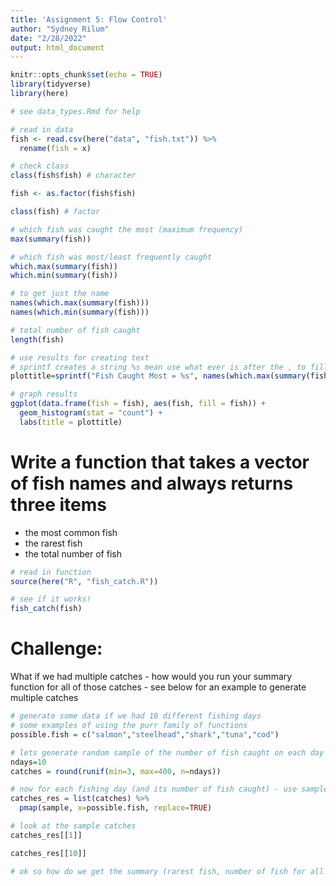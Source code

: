 ```yaml
---
title: 'Assignment 5: Flow Control'
author: "Sydney Rilum"
date: "2/28/2022"
output: html_document
---
```


```r
knitr::opts_chunk$set(echo = TRUE)
library(tidyverse)
library(here)

# see data_types.Rmd for help
```

```r
# read in data
fish <- read.csv(here("data", "fish.txt")) %>% 
  rename(fish = x)
```

```r
# check class
class(fish$fish) # character

fish <- as.factor(fish$fish)

class(fish) # factor
```

```r
# which fish was caught the most (maximum frequency)
max(summary(fish))

# which fish was most/least frequently caught
which.max(summary(fish))
which.min(summary(fish))

# to get just the name 
names(which.max(summary(fish)))
names(which.min(summary(fish)))

# total number of fish caught
length(fish)
```


```r
# use results for creating text
# sprintf creates a string %s mean use what ever is after the , to fill in a string
plottitle=sprintf("Fish Caught Most = %s", names(which.max(summary(fish))))

# graph results
ggplot(data.frame(fish = fish), aes(fish, fill = fish)) +
  geom_histogram(stat = "count") +
  labs(title = plottitle)
```


# Write a function that takes a vector of fish names and always returns three items

- the most common fish
- the rarest fish
- the total number of fish

```r
# read in function
source(here("R", "fish_catch.R"))

# see if it works!
fish_catch(fish)
```


# Challenge: 

What if we had multiple catches - how would you run your summary function for all of those catches - see below for an example to generate multiple catches 

```r
# generate some data if we had 10 different fishing days
# some examples of using the purr family of functions
possible.fish = c("salmon","steelhead","shark","tuna","cod")

# lets generate random sample of the number of fish caught on each day
ndays=10
catches = round(runif(min=3, max=400, n=ndays))

# now for each fishing day (and its number of fish caught) - use sample to genreate the fish
catches_res = list(catches) %>% 
  pmap(sample, x=possible.fish, replace=TRUE)

# look at the sample catches
catches_res[[1]]

catches_res[[10]]

# ok so how do we get the summary (rarest fish, number of fish for all catches in catch_res)?
```















